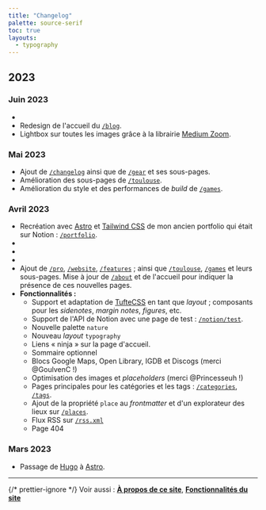 ```yaml
---
title: "Changelog"
palette: source-serif
toc: true
layouts:
  - typography
---
```


## 2023

### Juin 2023

- <BlogRef slug="2023/zelda-breath-of-the-wild" titleOnly />
- Redesign de l'accueil du [`/blog`](/blog).
- Lightbox sur toutes les images grâce à la librairie [Medium Zoom](https://medium-zoom.francoischalifour.com/).

### Mai 2023

- Ajout de [`/changelog`](/changelog) ainsi que de [`/gear`](/gear) et ses sous-pages.
- Amélioration des sous-pages de [`/toulouse`](/toulouse).
- Amélioration du style et des performances de _build_ de [`/games`](/games).

### Avril 2023

- Recréation avec [Astro](https://astro.build/) et [Tailwind <abbr>CSS</abbr>](https://tailwindcss.com/) de mon ancien portfolio qui était sur Notion : [`/portfolio`](/portfolio).
- <BlogRef slug="2023/grottes-des-eaux-chaudes-laruns" titleOnly />
- <BlogRef slug="2023/historique-rpg-maker" titleOnly />
- <BlogRef slug="2023/small-caps" titleOnly />
- Ajout de [`/pro`](/pro), [`/website`](/website), [`/features`](/features) ; ainsi que [`/toulouse`](/toulouse), [`/games`](/games) et leurs sous-pages. Mise à jour de [`/about`](/about) et de l'accueil pour indiquer la présence de ces nouvelles pages.
- **Fonctionnalités :**
  - Support et adaptation de [Tufte<abbr>CSS</abbr>](https://edwardtufte.github.io/tufte-css/) en tant que *layout* ; composants pour les _sidenotes_, _margin notes_, _figures_, etc.
  - Support de l'<abbr>API</abbr> de Notion avec une page de test : [`/notion/test`](/notion/test).
  - Nouvelle palette `nature`
  - Nouveau _layout_ `typography`
  - Liens « ninja » sur la page d'accueil.
  - Sommaire optionnel
  - Blocs Google Maps, Open Library, <abbr>IGDB</abbr> et Discogs (merci @GoulvenC !)
  - Optimisation des images et _placeholders_ (merci @Princesseuh !)
  - Pages principales pour les catégories et les tags : [`/categories`](/categories), [`/tags`](/tags).
  - Ajout de la propriété `place` au _frontmatter_ et d'un explorateur des lieux sur [`/places`](/places).
  - Flux <abbr>RSS</abbr> sur [`/rss.xml`](/rss.xml)
  - Page 404

### Mars 2023

- Passage de [Hugo](https://gohugo.io/) à [Astro](https://astro.build/).

---

{/* prettier-ignore */}
<sc>Voir aussi</sc> : [**À propos de ce site**](/website), [**Fonctionnalités du site**](/features)
